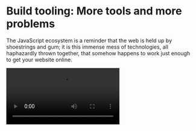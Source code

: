 
# Build tooling: More tools and more problems

<ByLine />

The JavaScript ecosystem is a reminder that the web is held up by shoestrings and gum; it is this immense mess of technologies, all haphazardly thrown together, that somehow happens to work just enough to get your website online. 

<Video src="https://www.youtube.com/embed/Uo3cL4nrGOk" title="Interview with Senior JS Developer" />

I have no doubt that this heavily-customized, and poorly abstracted, tooling is one of the many things that scares away the casual developer from exploring frontend development. I hope to provide you with just enough context to see the forest among the trees, and let you resume your journey in frontend development. 

## Writing and running code

As the web has gotten more complex, JavaScript has turned from a simple scripting language--primarily embedded in HTML--to a full blown language. Its simple origins necessitated extensive tooling to keep up with the explosive adoption and ever-more-complex use-cases. 

### Languages 

While JavaScript, the runtime target, has experienced incredible growth, people have done a lot to avoid writing JavaScript, the language. For example, [CoffeeScript](https://coffeescript.org/#introduction) was pure syntactic sugar over JavaScript to emphasize the functional programming features of the language.

Beyond syntax, as JavaScript codebases grew, they needed static typing:

- [Flow](https://flow.org/en/docs/getting-started/): built by Facebook, one of the earliest attempts to add type annotations to JavaScript.
- [TypeScript](https://www.typescriptlang.org/): the most popular way to add types to JavaScript. Built by Microsoft, it has become the defacto way to add types to JavaScript with support across the ecosystem. 

A second transformation of the language happened with React. As mentioned last chapter, a core innovation of React was `.jsx` files: allowing developers to write HTML in JavaScript. JSX used a transpiler to transform JSX files into JavaScript files by transforming the HTML-like syntax into JavaScript function calls. Specifically, the transpiler can take

```jsx filename="example.jsx"
function Component() {
  return <h1 className='title'>Hello, world!</h1>;
}
```

... and transform it into this: 

```js filename="example.js"
function Component() {
  return JSX.createElement(
    'h1',
    {className: 'title'},
    'Hello, world!'
  );
}
```

Because of the popularity of TypeScript, there is now a `tsx` file type: TypeScript with HTML-like syntax. 

### Compilers and transpilers

Supporting those different languages are compilers and transpilers. In the world of frontend web development, the transpiler serves 4 key purposes:

- **Types**: Supporting static typing, probably through TypeScript
- **JSX**: Supporting JSX / TSX 
- **Supporting different runtimes**: these days, JavaScript runs everywhere--browsers (including different versions), the server, in desktop apps (via Electron), in CLI tools, etc. Those different runtimes require slightly different formats (more on that in the next section), and the compiler can abstract this away from the developer.
- **Polyfills**: Because different runtimes and different versions support different language features, the compiler can detect which features you need and inject any necessary polyfills.

Common compilers are: 
 
- [TSC](https://www.typescriptlang.org/docs/handbook/compiler-options.html): Ships with TypeScript. 
- [Babel](https://babeljs.io/): A pluggable compiler. Currently the most popular. 
- [SWC](https://swc.rs/): A replacement for Babel written by Vercel intended to be faster. 

Use of these compilers and transpilers are not mutually exclusive. It's not uncommon to see projects use both TSC and babel in the same build step.

### Linters 

Lastly, sizable codebases want to ensure that developers are following common formatting. [ESLint](https://eslint.org/) is the most popular linter, with [many community-built plugins](https://github.com/dustinspecker/awesome-eslint). 

While linters can catch many code-formatting bugs, [Prettier](https://prettier.io/) is a very popular code formatter. It is typically used along-side Eslint. 

## Build targets

Because JavaScript runs everywhere, new platforms continue to create support for JavaScript. It is a self fufilling prophecy.

### Runtimes 

While JavaScript does have a language spec: there are different runtime engines (with partial or extended implementations of the language), different versions, and different global variables available at runtime; as a result, you need to know what platform you're building your JavaScript program for. 

The most common place to run JavaScript is the browser. Browsers consist of two parts: the UI (how you navigate to web pages) and the browser engine, the part that takes web pages and runs / renders them; while there are many browsers, there are only a few [browser engines](https://en.wikipedia.org/wiki/Comparison_of_browser_engines). Three key JS engines to be aware of are: 

- Chrome: supported by the [V8 JavaScript engine](https://v8.dev/), maintained by Google
- Firefox: supported by the [SpiderMonkey JavaScript engine](https://spidermonkey.dev/), maintained by Mozilla
- Safari: supported by the [JavascriptCore engine](https://docs.webkit.org/Deep%20Dive/JSC/JavaScriptCore.html) (part of [WebKit](https://docs.webkit.org/index.html)), maintained by Apple

As code running in the browser, any scripts have access to the [document](https://developer.mozilla.org/en-US/docs/Web/API/Document) and [window](https://developer.mozilla.org/en-US/docs/Web/API/Window) global variables. 

For a long time, those were the only platforms most developers JavaScript authored JavaScript for. Then [Node](https://nodejs.org/en) came around and changed everything. Node took Chrome's JavaScript engine (V8) and created a set of APIs intended to run JavaScript outside the browser's sandbox. To this day, Node is the most popular way to author a JavaScript web server or run JavaScript scripts locally. It introduces a few [global variables](https://nodejs.org/api/globals.html) (including `global`, `process`, etc.) because the `window` and `document` APIs don't make sense when running outside of a web browser.

Because users sometimes need to test or run code against different versions of node, [nvm](https://github.com/nvm-sh/nvm) is a tool that lets users manage multiple node installs. 

While node is definitely still the most popular runtime for non-browser-based code, more recently we've seen the creation of new runtimes, including [Deno](https://deno.com/) and [Bun](https://bun.sh/), that try to improve upon the speed, size, and developer experience of node. 

For developers writing "native" (not browser based) applications, [Electron](https://www.electronjs.org/) is a platform built on top of Node and Chromium (the open source foundation of Chrome) that allows developers to write desktop apps in JavaScript. To enable that, it introduces a [suite of APIs](https://www.electronjs.org/docs/latest/api/app) to access the native platform. 

And for developers writing mobile apps, [React Native](https://reactnative.dev/) is the latest and most popular runtime allowing developers to write their mobile apps with web technologies. React Native used to use the platform's native JavaScript engine (V8 on Android and JavascriptCore on iOS), but more recently they've developed their own runtime, [Hermes](https://hermesengine.dev/). Much like Electron, it introduces a [handful of APIs](https://reactnative.dev/docs/appstate) for communicating with the host device. Older technologies that tried to make web technologies available to mobile developers include [NativeScript](https://nativescript.org/) and [Apache Cordova](https://cordova.apache.org/). 

### Module systems 

Due to its simple origins, JavaScript never had a good way to split out code across files. It wasn't intended for applications of that scale; as JavaScript broke out of the browser, this had to change, and many people rushed to create a solution. This led to many, competing solutions to the problem of "how do I import one JavaScript file from another".

These module systems have mostly been paired down to 2: 
- CommonJS (CJS): The most popular standard to date. 
- ECMAScript modules (ESM): The newer standard introduced as part of the JavaScript spec. This will eventually become *the* standard; it just takes time.

Older technologies that are no longer common are: 
- Asynchronous module definition (AMD): Created for a polyfill that is no longer necessary.
- Universal module definition (UMD): Created to unify the other module definition syntaxes. [Relevant XKCD](https://xkcd.com/927/).

Introduced by Node, [CommonJS](https://nodejs.org/docs/latest/api/modules.html) allows developers to assign variables and functions to an automatically created `module.exports` object (e.g. `module.exports.title = "Hello, world!"`), and then import files via `require("path/to/file.js")`. The contents of that file is the [wrapped in a function](https://nodejs.org/docs/latest/api/modules.html#the-module-wrapper) and executed, returning the resultant value of module.exports. This object is a [singleton](https://nodejs.org/docs/latest/api/modules.html#caching) (so requiring the object multiple times will return the same object).

[ECMAScript modules](https://nodejs.org/api/esm.html) improve on this standard in a few key ways: 

- Exports are now done via an `exports` keyword (`export const title = "Hello, world";`)
- Imports are done via an import keyword (`import { title } from "./path/to/file.js"`)
- [Promises](https://developer.mozilla.org/en-US/docs/Web/JavaScript/Reference/Global_Objects/Promise) can be awaited at the top level 

Because ECMAScript modules are a superset of CJS modules, ESM files can import CJS, but not the other way around. Sometimes authors will denote this by naming ESM files as `*.mjs`, although I do not recommend this because ESM will become the standard after a few years. 

### Bundlers 

While modules, predicatably, became a very popular way to organize code, web browsers never added first party support for them. The result was a need for packagers: a way to take all of the modularized code and concatenate it into one file. 

The most popular packager is [Webpack](https://webpack.js.org/), which not only bundles, but has an [extensive plugin ecosystem](https://webpack.js.org/plugins/).

That said, like everything else in this ecosystem, there are many alternatives. Some older ones include: 

- [Browserify](https://browserify.org/): early to the game, was very popular. 
- [Metro](https://metrobundler.dev/): used by React Native. 

More recently, there have been a class of new entrants, all targeting the same problem: improving upon Webpack's (notably bad) performance: 

- [Rollup](https://rollupjs.org/)
- [ESBuild](https://esbuild.github.io/)
- [Vite](https://vitejs.dev/)

Ultimately, the bundler is a glorified version of `cat`, with a few extra features to ensure things like: 

- Dependencies are correctly ordered 
- Any unreferenced code is removed (tree shaking)
- Files are split up to optimize for browser caching (e.g. if you depend on a library that is unlikely to change, output a separate file so the browser can cache it across version bumps of your application)
- Node globals are shimmed to work in the browser (a common one is to replace `process.env.FOO`, the way you access the env variable `FOO` with whatever the value of `FOO` is at build time)
- Minifying code to save network bandwidth (for example, comments don't need to be sent to the browser and whitespace can be removed)

When code is minified, most tools will generate [source maps](https://web.dev/articles/source-maps) to help you symbolicate stack traces. Make sure not to ship your source maps to production or users will be able to decompile your code. 

### Orchestrators 

That's a lot of tools. Running them all in concert is difficult. The result is a set of tooling intended to help you coordinate all the other tools. Other languages and ecosystems use [MAKE](https://www.gnu.org/software/make/manual/make.html), some JavaScript projects do to, but as is customary here, we also have our own, bespoke, solutions.

[Grunt](https://gruntjs.com/) and, later, [Gulp](https://gulpjs.com/) were introduced to help transform files. These days they're less frequent (as the packagers have subsumed much of this functionality), but still exist.

## Sharing code and scripts

The advent of modules and packages (more on that in a second) lowered the barrier to share and reuse others code, and led to an explosion of JavaScript libraries. 

### Libraries and frameworks

While modules certainly lowered the barrier to share, people have been sharing JavaScript forever. These days, most libraries can be found in the [NPM package registry](https://www.npmjs.com/). And range from full fledged frameworks (you can install Electron that way) to libraries that [add whitespace to strings](https://www.npmjs.com/package/left-pad).

There are too many libraries to go through my favorites, so instead I'll try to reference them as they're relevant in later chapters. Three general pieces of wisdom about them are: 

1. While libraries are really easy to add and appear really friendly, make no mistake, you are introducing someone else's code to your codebase. That code could be buggy, built with a different set of constraints, or plainly insecure. Because JS developers are so quick to introduce packages, software supply chain security is especially difficult in JavaScript. 
2. Speaking of different constraints, don't be afraid to peak into how a package is implemented. Far too often I hear developers say "well I can't do that because the package does something close to what we need, but not exactly what we need". Many packages are less than 100 lines, it's frequently easier and more maintainble to maintain that yourself than to hack around someone else's constraints. 
3. While many packages are written, far fewer are maintained. Part of the reason you'll hear me reference who authors which library is because I have far more faith that a tool built and used by Facebook will be maintained than one built by a no-name developer with no incentive to do so.

#### Shims and polyfills

One important class of libraries are shims and polyfills. But before we talk about them, we need to talk about the governance of the web. 

The web standard is officially maintained by the [W3C](https://www.w3.org/), a standalone group created to steward the protocols of the web; however, because browsers are maintained by various organizations, which APIs you can use depends on which parts of the spec the browser vendor has implemented. In addition,browser vendors (specifically Chrome and Safari) will implement APIs before they're standards as a way to serve the needs of their parent organizations (Google and Apple respectively) and as a way to push the web forward. 

[CanIUse](https://caniuse.com/) maintains a set of compatibility tables for various features across browser vendors and versions.

To deal with the inconsistency of runtimes, websites use one of three strategies:

- **Browser detection**: If you've ever seen the message "Please open this site in Chrome or Firefox for the best experience", you've experienced browser detection. The website is detecting which browser you're using, and gating the experience based on it, probably because the website requires some not-yet-widely-supported API. While common, this is broadly considered bad practice because it excludes niche browsers, excludes future browsers, and is unlikely to be updated once the new version of a currently-incompatible browser adds all the necessary APIs to support the site. 
- **Feature detection**: The better version of browser detection is feature detection, which simply asks "does the current browser support the specific feature I need" (for example, if you're trying to use the `window.querySelectorAll()` function, you can test if `window.querySelectorAll` is a function; because in incompatible browsers it's not even defined). A popular library for this is [Modernizr](https://modernizr.com/).
- **Polyfills (aka Shims)**: The even better version of feature detection is to not only detect if the browser supports a feature, but to retrofit it when it doesn't. As I said, JavaScript is an incredibly flexible langugae and even lets you add new functions to base types (for example, you can add a method to the base array type). Polyfills will detect if a browser has an API, and if not, define it for you; for example, the `.forEach()` method was introduced on arrays, but before every browser had it, websites might include a piece of code that checked if `forEach` existed on the base array type, and if not, [define it](https://vanillajstoolkit.com/polyfills/arrayforeach/). 

#### Evolving the langauge 

In addition to frameworks and polyfills, there are a handful of libraries dedicated to adding common utility functions to JavaScript. This is common in various languages; a popular example here is [underscore.js](https://underscorejs.org/).

While the bareness of JavaScript can be disheartening to developers coming from more full-featured languages, I'll leave you on a positive note: 

As one who's been watching the language and browser runtime evolve, we are making strides. For example, when jQuery was popular, selecting elements in the DOM was difficult. The author of jQuery built [Sizzle](https://github.com/jquery/sizzle), a library that abstracted away selecting elements and let developers use CSS selectors instead. Since then, browsers have added native support for this pattern with [document.querySelectorAll](https://developer.mozilla.org/en-US/docs/Web/API/Document/querySelectorAll). 

And it doesn't stop there, we're watching the same thing play out with [web components](https://developer.mozilla.org/en-US/docs/Web/API/Web_components) and [shadow DOM](https://developer.mozilla.org/en-US/docs/Web/API/Web_components/Using_shadow_DOM): browsers are adding native support for the component architecture that frontend libraries popularized. 

### Package managers 

Packaged with node came a tool called `npm`. `npm` created a standard way to share code. It specified a format of a zip archive with a `package.json` file at the root that specified any dependencies and the entrypoint to the code. It also provided an [online regsitry](https://www.npmjs.com/) to share these packages, that could easily be published to (using `npm publish`) or pulled from (using `npm install PACKAGE_NAME`). 

NPM is still the largest, and most common, registry; although some companies maintain private registries to share internal packages. 

That said, NPM is no longer the only package manager, and there are now other tools that help manage packages locally while still publish to and pulling from npm's online registry. [PNPM](https://pnpm.io/) is a tool developed as drop-in replacement for NPM, with one core advantage: it saves disk space by deduplicating shared packages across your machine. 

[Yarn](https://yarnpkg.com/) was developed by FB with a few key benefits over NPM: 

- **Zero install**: yarn stores a copy of dependencies as a zip file that you can commit. While you might wonder if committing dependencies is advisable, it speeds up CI and protects you from remote changes in the registry (in the past, people have removed versions of packages from NPM, breaking builds, and uploaded malicious versions that get updated with little auditability). 
- **Plug-n-play**: Yarn introduced [PNP](https://yarnpkg.com/features/pnp) as an opt-in way to save disk space, because zero install means that all packages are in zip files, why not override `require()` to simply reach into those zip files (which are unzipped in memory); this also saves the OS from having to page 100s-100,000s of tiny files into memory. While interesting in theory, and faster in practice, the ecosystem has not adopted it and getting tools like React Native, Webpack, or Electron to work with PNP is difficult. For this reason, I typically disable this.
- **Workspaces**: discussed below.

Because of Facebook's support, and the corresponding features intended for company-wide monorepos, yarn is my prefered package manager.

### Workspaces (monorepos)

Packages were great, and soon people started putting many packages in a single repo. If memory serves, I think React was one of the earliest people to do this. 

NPM did not have great support for importing local packages (and certainly not for developing multiple local packages simultaneously). Yarn solved this through [workspaces](https://classic.yarnpkg.com/lang/en/docs/workspaces/), and soon this became a common feature across various package managers. 

Along with supporting multiple local packages, developers needed a way to coordinate tasks across those packages (the most simple example being you should first build any dependencies of a package before you build the package itself). Two tools that came into existence were [TurboRepo](https://turbo.build/) and [Lerna](https://lerna.js.org/). Because TurboRepo is supported by Vercel, it is my preferred tool.

One edgecase to call out with multiple local packages is **Hoisting**: 

For background, when you import a package in node, node climbs the directory structure checking in `node_modules`. For example, if I require package `foo` from `/some/path/file.js`, node will check the following locations, stopping when it finds a file. 

1. `/some/path/node_modules/foo`, and then
2. `/some/node_modules/foo`, and then
3. `/node_modules/foo`

Now, imagine you have a repository with two workspaces, each which depend on react: 

```
repository/
  workspace-a/
    node_modules/
      react/
  workspace-b/
    node_modules/
      react/
```

If A depends on B, compiling A will result in an artifact that contains two copies of `react` (as any code in workspace-a that references react will resolve to one react, and any code in workspace-b that references react will resolve to another react). 

One way to solve this in a workspace is to "hoist" react:

```
repository/
  workspace-a/
  workspace-b/
  node_modules/
    react/
```

Now both workspaces will resolve to the same react. 

If you find this confusing, it is, but it's something to be mindful of when working with workspaces.

## Scaffolders 

If you had to set it all this tooling yourself, it could easily be a week of work. As a result, there are a handful of tools that help you scaffold new projects. 

The most common general tool here is [Yeoman](https://yeoman.io/), which lets developers author customer project [generators](https://yeoman.io/generators/). There are also application-specific scaffolders, such as [create-next-app](https://nextjs.org/docs/pages/api-reference/create-next-app), [create-react-native-app](https://github.com/expo/create-react-native-app), or [HTML5 boilerplate](https://html5boilerplate.com/).